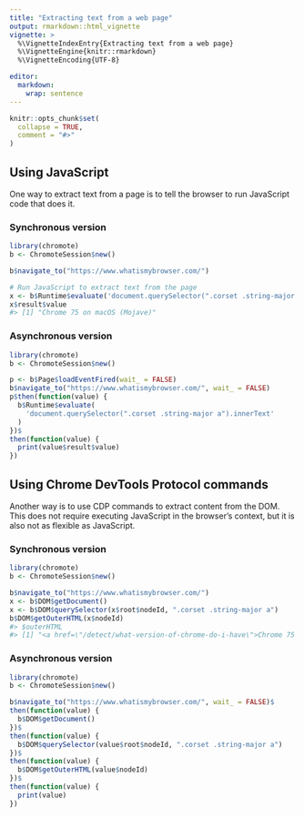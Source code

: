 ```yaml
---
title: "Extracting text from a web page"
output: rmarkdown::html_vignette
vignette: >
  %\VignetteIndexEntry{Extracting text from a web page}
  %\VignetteEngine{knitr::rmarkdown}
  %\VignetteEncoding{UTF-8}

editor:
  markdown:
    wrap: sentence
---
```


```r
knitr::opts_chunk$set(
  collapse = TRUE,
  comment = "#>"
)
```

## Using JavaScript

One way to extract text from a page is to tell the browser to run JavaScript code that does it.

### Synchronous version

``` r
library(chromote)
b <- ChromoteSession$new()

b$navigate_to("https://www.whatismybrowser.com/")

# Run JavaScript to extract text from the page
x <- b$Runtime$evaluate('document.querySelector(".corset .string-major a").innerText')
x$result$value
#> [1] "Chrome 75 on macOS (Mojave)"
```

### Asynchronous version

``` r
library(chromote)
b <- ChromoteSession$new()

p <- b$Page$loadEventFired(wait_ = FALSE)
b$navigate_to("https://www.whatismybrowser.com/", wait_ = FALSE)
p$then(function(value) {
  b$Runtime$evaluate(
    'document.querySelector(".corset .string-major a").innerText'
  )
})$
then(function(value) {
  print(value$result$value)
})
```

## Using Chrome DevTools Protocol commands

Another way is to use CDP commands to extract content from the DOM.
This does not require executing JavaScript in the browser's context, but it is also not as flexible as JavaScript.

### Synchronous version

``` r
library(chromote)
b <- ChromoteSession$new()

b$navigate_to("https://www.whatismybrowser.com/")
x <- b$DOM$getDocument()
x <- b$DOM$querySelector(x$root$nodeId, ".corset .string-major a")
b$DOM$getOuterHTML(x$nodeId)
#> $outerHTML
#> [1] "<a href=\"/detect/what-version-of-chrome-do-i-have\">Chrome 75 on macOS (Mojave)</a>"
```

### Asynchronous version

``` r
library(chromote)
b <- ChromoteSession$new()

b$navigate_to("https://www.whatismybrowser.com/", wait_ = FALSE)$
then(function(value) {
  b$DOM$getDocument()
})$
then(function(value) {
  b$DOM$querySelector(value$root$nodeId, ".corset .string-major a")
})$
then(function(value) {
  b$DOM$getOuterHTML(value$nodeId)
})$
then(function(value) {
  print(value)
})
```